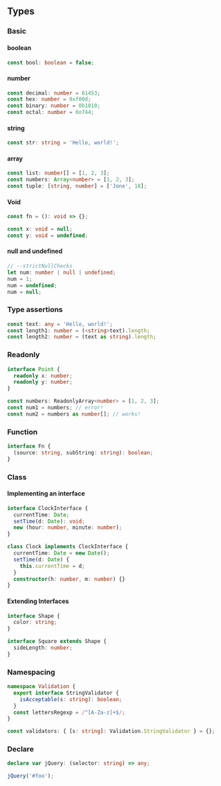 ## Types

### Basic

#### boolean

```typescript
const bool: boolean = false;
```

#### number

```typescript
const decimal: number = 61453;
const hex: number = 0xf00d;
const binary: number = 0b1010;
const octal: number = 0o744;
```

#### string

```typescript
const str: string = 'Hello, world!';
```

#### array

```typescript
const list: number[] = [1, 2, 3];
const numbers: Array<number> = [1, 2, 3];
const tuple: [string, number] = ['Jone', 18];
```

#### Void

```typescript
const fn = (): void => {};
```

```typescript
const x: void = null;
const y: void = undefined;
```

#### null and undefined

```typescript
// --strictNullChecks
let num: number | null | undefined;
num = 1;
num = undefined;
num = null;
```

### Type assertions

```typescript
const text: any = 'Hello, world!';
const length1: number = (<string>text).length;
const length2: number = (text as string).length;
```

### Readonly

```typescript
interface Point {
  readonly x: number;
  readonly y: number;
}

const numbers: ReadonlyArray<number> = [1, 2, 3];
const num1 = numbers; // error!
const num2 = numbers as number[]; // works!
```

### Function

```typescript
interface Fn {
  (source: string, subString: string): boolean;
}
```

### Class

#### Implementing an interface

```typescript
interface ClockInterface {
  currentTime: Date;
  setTime(d: Date): void;
  new (hour: number, minute: number);
}

class Clock implements ClockInterface {
  currentTime: Date = new Date();
  setTime(d: Date) {
    this.currentTime = d;
  }
  constructor(h: number, m: number) {}
}
```

#### Extending Interfaces

```typescript
interface Shape {
  color: string;
}

interface Square extends Shape {
  sideLength: number;
}
```

### Namespacing

```typescript
namespace Validation {
  export interface StringValidator {
    isAcceptable(s: string): boolean;
  }
  const lettersRegexp = /^[A-Za-z]+$/;
}

const validators: { [s: string]: Validation.StringValidator } = {};
```

### Declare

```typescript
declare var jQuery: (selector: string) => any;

jQuery('#foo');
```
